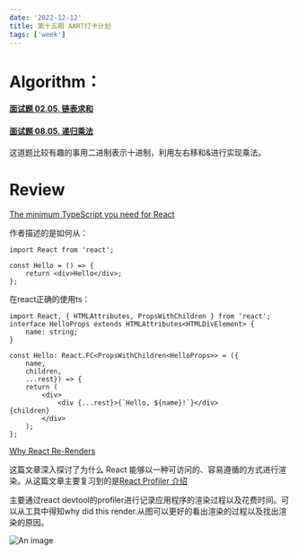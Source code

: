 ```yaml
---
date: '2022-12-12'
title: 第十五期 AART打卡计划
tags: ['week']
---
```


# Algorithm：

#### [面试题 02.05. 链表求和](https://leetcode.cn/problems/sum-lists-lcci/)

#### [面试题 08.05. 递归乘法](https://leetcode.cn/problems/recursive-mulitply-lcci/)

这道题比较有趣的事用二进制表示十进制，利用左右移和&进行实现乘法。

# Review

[The minimum TypeScript you need for React](https://ente.io/blog/tech/typescript-for-react/)

作者描述的是如何从：

```tsx
import React from 'react';

const Hello = () => {
    return <div>Hello</div>;
};
```

在react正确的使用ts：

```tsx
import React, { HTMLAttributes, PropsWithChildren } from 'react';
interface HelloProps extends HTMLAttributes<HTMLDivElement> {
    name: string;
}

const Hello: React.FC<PropsWithChildren<HelloProps>> = ({
    name,
    children,
    ...rest}) => {
    return (
        <div>
            <div {...rest}>{`Hello, ${name}!`}</div>            {children}
        </div>
    );
};
```

[Why React Re-Renders](https://www.joshwcomeau.com/react/why-react-re-renders/)

这篇文章深入探讨了为什么 React 能够以一种可访问的、容易遵循的方式进行渲染。从这篇文章主要复习到的是[React Profiler 介绍](https://zh-hans.reactjs.org/blog/2018/09/10/introducing-the-react-profiler.html)

主要通过react devtool的profiler进行记录应用程序的渲染过程以及花费时间。可以从工具中得知why did this render.从图可以更好的看出渲染的过程以及找出渲染的原因。

![An image](./images/react-profiler.jpg)